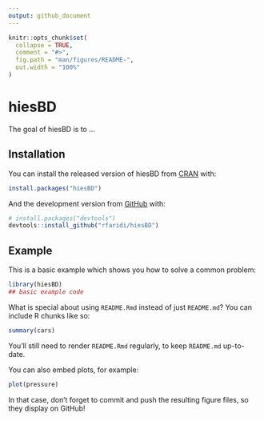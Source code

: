 ```yaml
---
output: github_document
---
```


<!-- README.md is generated from README.Rmd. Please edit that file -->

```r
knitr::opts_chunk$set(
  collapse = TRUE,
  comment = "#>",
  fig.path = "man/figures/README-",
  out.width = "100%"
)
```

# hiesBD

<!-- badges: start -->
<!-- badges: end -->

The goal of hiesBD is to ...

## Installation

You can install the released version of hiesBD from [CRAN](https://CRAN.R-project.org) with:

``` r
install.packages("hiesBD")
```

And the development version from [GitHub](https://github.com/) with:

``` r
# install.packages("devtools")
devtools::install_github("rfaridi/hiesBD")
```
## Example

This is a basic example which shows you how to solve a common problem:

```r
library(hiesBD)
## basic example code
```

What is special about using `README.Rmd` instead of just `README.md`? You can include R chunks like so:

```r
summary(cars)
```

You'll still need to render `README.Rmd` regularly, to keep `README.md` up-to-date.

You can also embed plots, for example:

```r
plot(pressure)
```

In that case, don't forget to commit and push the resulting figure files, so they display on GitHub!
